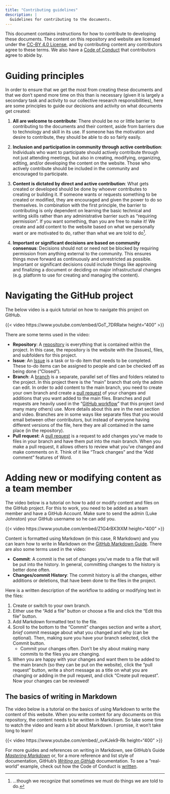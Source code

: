 ```yaml
---
title: "Contributing guidelines"
description: |
  Guidelines for contributing to the documents.
---
```


This document contains instructions for how to contribute to developing
these documents. The content on this repository and website are licensed
under the [CC-BY 4.0
License](https://github.com/steno-aarhus/research/blob/main/LICENSE.md),
and by contributing content any contributors agree to these terms. We
also have a [Code of
Conduct](https://steno-aarhus.github.io/research/CONDUCT.html) that
contributors agree to abide by.

# Guiding principles

In order to ensure that we get the most from creating these documents
and that we don't spend more time on this than is necessary (given it is
largely a secondary task and activity to our collective research
responsibilities), here are some principles to guide our decisions and
activity on what documents get created:

1.  **All are welcome to contribute**: There should be no or little
    barrier to contributing to the documents and their content, aside
    from barriers due to technology and skill in its use. If someone has
    the motivation and desire to contribute, they should be able to do
    so fairly easily.

2.  **Inclusion and participation in community through active
    contribution**: Individuals who want to participate should actively
    contribute through not just attending meetings, but also in
    creating, modifying, organizing, editing, and/or developing the
    content on the website. Those who actively contribute should be
    included in the community and encouraged to participate.

3.  **Content is dictated by direct and active contribution**: What gets
    created or developed should be done by whoever contributes to
    creating or building it. If someone wants or requests something to
    be created or modified, they are encouraged and given the power to
    do so themselves. In combination with the first principle, the
    barrier to contributing is only dependent on learning the basic
    technical and writing skills rather than any administrative barrier
    such as "requiring permission". If you want something, than you are
    free to make it! We create and add content to the website based on
    what we personally want or are motivated to do, rather than what we
    are told to do[^1].

4.  **Important or significant decisions are based on community
    consensus**: Decisions should not or need not be blocked by
    requiring permission from anything external to the community. This
    ensures things move forward as continuously and unrestricted as
    possible. Important or significant decisions could include things
    like approving and finalizing a document or deciding on major
    infrastructural changes (e.g. platform to use for creating and
    managing the content).

[^1]: ...though we recognize that sometimes we must do things we are
    told to do.

<!-- # Governance -->

# Navigating the GitHub project

The below video is a quick tutorial on how to navigate this project on
GitHub.

{{< video https://www.youtube.com/embed/GoT_7DRRatw height="400" >}}

There are some terms used in the video:

-   **Repository**: A
    [repository](https://docs.github.com/en/github/creating-cloning-and-archiving-repositories/about-repositories)
    is everything that is contained within the project. In this case,
    the repository is the website with the \[Issues\], files, and
    subfolders for this project.
-   **Issue**: An [Issue](https://guides.github.com/features/issues/) is
    a task or to-do item that needs to be completed. These to-do items
    can be assigned to people and can be checked off as being done
    ("Closed").
-   **Branch**: A
    [branch](https://docs.github.com/en/github/getting-started-with-github/github-glossary#branch)
    is a separate, parallel set of files and folders related to the
    project. In this project there is the "main" branch that only the
    admin can edit. In order to add content to the main branch, you need
    to create your own branch and create a [pull
    request](https://docs.github.com/en/github/collaborating-with-issues-and-pull-requests/about-pull-requests)
    of your changes and additions that you want added to the main files.
    Branches and pull requests are heavily used in the "[GitHub
    workflow](https://guides.github.com/introduction/flow/)" that this
    project (and many many others) use. More details about this are in
    the next section and video. Branches are in some ways like separate
    files that you would email between other contributors, but instead
    of everyone having different versions of the file, here they are all
    contained in the same place (in the repository).
-   **Pull request**: A [pull
    request](https://docs.github.com/en/github/collaborating-with-issues-and-pull-requests/about-pull-requests)
    is a request to add changes you've made to files in your branch and
    have them put into the main branch. When you make a pull request, it
    allows others to review what you've changed and make comments on it.
    Think of it like "Track changes" and the "Add comment" features of
    Word.

# Adding new or modifying content as a team member

The video below is a tutorial on how to add or modify content and files
on the GitHub project. For this to work, you need to be added as a team
member and have a GitHub Account. Make sure to send the admin (Luke
Johnston) your GitHub username so he can add you.

{{< video https://www.youtube.com/embed/Z1G4rBX3tXM height="400" >}}

Content is formatted using Markdown (in this case, R Markdown) and you
can learn how to write in Markdown on the [GitHub Markdown
Guide](https://guides.github.com/features/mastering-markdown/). There
are also some terms used in the video:

-   **Commit**: A commit is the set of changes you've made to a file
    that will be put into the history. In general, committing changes to
    the history is better done often.
-   **Changes/commit History**: The commit history is all the changes,
    either additions or deletions, that have been done to the files in
    the project.

Here is a written description of the workflow to adding or modifying
text in the files:

1.  Create or switch to your own branch.
2.  Either use the "Add a file" button or choose a file and click the
    "Edit this file" button.
3.  Add Markdown formatted text to the file.
4.  Scroll to the bottom to the "Commit" changes section and write a
    *short, brief* commit message about what you changed and why (can be
    optional). Then, making sure you have your branch selected, click
    the Commit button.
    -   Commit your changes often. Don't be shy about making many
        commits to the files you are changing.
5.  When you are happy with your changes and want them to be added to
    the main branch (so they can be put on the website), click the "pull
    request" button, write a short message as a title on what you are
    changing or adding in the pull request, and click "Create pull
    request". Now your changes can be reviewed!

## The basics of writing in Markdown

The video below is a tutorial on the basics of using Markdown to write
the content of this website. When you write content for any documents on
this repository, the content needs to be written in Markdown. So take
some time to watch the video and learn a bit about Markdown. I promise,
it won't take long to learn!

{{< video https://www.youtube.com/embed/_ovKJek9-Rk height="400" >}}

For more guides and references on writing in Markdown, see GitHub's
Guide [*Mastering
Markdown*](https://guides.github.com/features/mastering-markdown/) or,
for a more reference and list style of documentation, GitHub's [*Writing
on
GitHub*](https://docs.github.com/en/github/writing-on-github/basic-writing-and-formatting-syntax)
documentation. To see a "real-world" example, check out how the Code of
Conduct is
[written](https://github.com/steno-aarhus/research/blob/main/CONDUCT.Rmd).

<!-- ## Using RStudio to contribute -->
